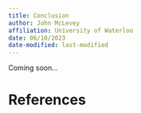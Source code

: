 ```yaml
---
title: Conclusion
author: John McLevey
affiliation: University of Waterloo
date: 06/10/2023
date-modified: last-modified
---
```


Coming soon...

# References 